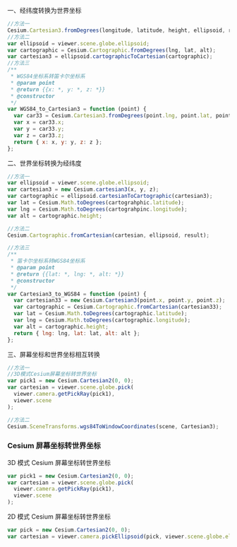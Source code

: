 一、经纬度转换为世界坐标

```js
//方法一
Cesium.Cartesian3.fromDegrees(longitude, latitude, height, ellipsoid, result);
//方法二
var ellipsoid = viewer.scene.globe.ellipsoid;
var cartographic = Cesium.Cartographic.fromDegrees(lng, lat, alt);
var cartesian3 = ellipsoid.cartographicToCartesian(cartographic);
//方法三
/**
 * WGS84坐标系转笛卡尔坐标系
 * @param point
 * @return {{x: *, y: *, z: *}}
 * @constructor
 */
var WGS84_to_Cartesian3 = function (point) {
  var car33 = Cesium.Cartesian3.fromDegrees(point.lng, point.lat, point.alt);
  var x = car33.x;
  var y = car33.y;
  var z = car33.z;
  return { x: x, y: y, z: z };
};
```

二、世界坐标转换为经纬度

```js
//方法一
var ellipsoid = viewer.scene.globe.ellipsoid;
var cartesian3 = new Cesium.cartesian3(x, y, z);
var cartographic = ellipsoid.cartesianToCartographic(cartesian3);
var lat = Cesium.Math.toDegrees(cartograhphic.latitude);
var lng = Cesium.Math.toDegrees(cartograhpinc.longitude);
var alt = cartographic.height;

//方法二
Cesium.Cartographic.fromCartesian(cartesian, ellipsoid, result);

//方法三
/**
 * 笛卡尔坐标系转WGS84坐标系
 * @param point
 * @return {{lat: *, lng: *, alt: *}}
 * @constructor
 */
var Cartesian3_to_WGS84 = function (point) {
  var cartesian33 = new Cesium.Cartesian3(point.x, point.y, point.z);
  var cartographic = Cesium.Cartographic.fromCartesian(cartesian33);
  var lat = Cesium.Math.toDegrees(cartographic.latitude);
  var lng = Cesium.Math.toDegrees(cartographic.longitude);
  var alt = cartographic.height;
  return { lng: lng, lat: lat, alt: alt };
};
```

三、屏幕坐标和世界坐标相互转换

```js
//方法一
//3D模式Cesium屏幕坐标转世界坐标
var pick1 = new Cesium.Cartesian2(0, 0);
var cartesian = viewer.scene.globe.pick(
  viewer.camera.getPickRay(pick1),
  viewer.scene
);

//方法二
Cesium.SceneTransforms.wgs84ToWindowCoordinates(scene, Cartesian3);
```

### Cesium 屏幕坐标转世界坐标

3D 模式 Cesium 屏幕坐标转世界坐标

```js
var pick1 = new Cesium.Cartesian2(0, 0);
var cartesian = viewer.scene.globe.pick(
  viewer.camera.getPickRay(pick1),
  viewer.scene
);
```

2D 模式 Cesium 屏幕坐标转世界坐标

```js
var pick = new Cesium.Cartesian2(0, 0);
var cartesian = viewer.camera.pickEllipsoid(pick, viewer.scene.globe.ellipsoid);
```
